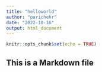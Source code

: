 ---
title: "helloworld"
author: "parichehr"
date: "2022-10-16"
output: html_document
---

```{r setup, include=FALSE}
knitr::opts_chunk$set(echo = TRUE)
```

## This is a Markdown file #


